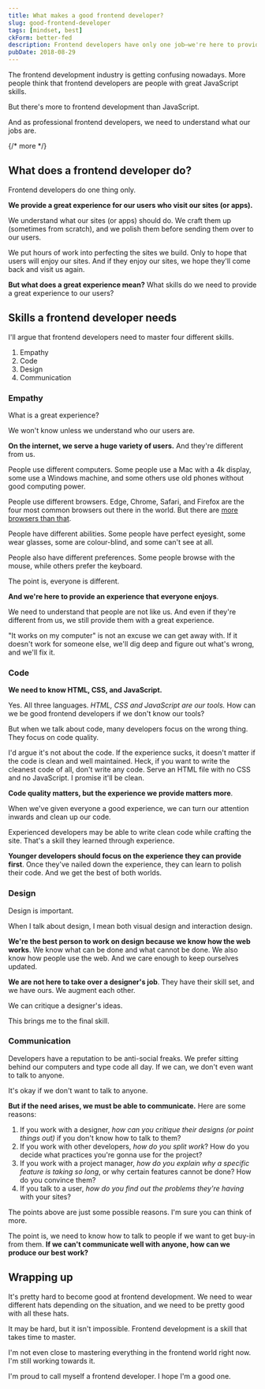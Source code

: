 ```yaml
---
title: What makes a good frontend developer?
slug: good-frontend-developer
tags: [mindset, best]
ckForm: better-fed
description: Frontend developers have only one job—we're here to provide a great experience for our users. And here are the skills we need to do so.
pubDate: 2018-08-29
---
```


The frontend development industry is getting confusing nowadays. More people think that frontend developers are people with great JavaScript skills.

But there's more to frontend development than JavaScript.

And as professional frontend developers, we need to understand what our jobs are.

{/* more */}

## What does a frontend developer do?

Frontend developers do one thing only.

**We provide a great experience for our users who visit our sites (or apps).**

We understand what our sites (or apps) should do. We craft them up (sometimes from scratch), and we polish them before sending them over to our users.

We put hours of work into perfecting the sites we build. Only to hope that users will enjoy our sites. And if they enjoy our sites, we hope they'll come back and visit us again.

**But what does a great experience mean?** What skills do we need to provide a great experience to our users?

## Skills a frontend developer needs

I'll argue that frontend developers need to master four different skills.

1. Empathy
2. Code
3. Design
4. Communication

### Empathy

What is a great experience?

We won't know unless we understand who our users are.

**On the internet, we serve a huge variety of users.** And they're different from us.

People use different computers. Some people use a Mac with a 4k display, some use a Windows machine, and some others use old phones without good computing power.

People use different browsers. Edge, Chrome, Safari, and Firefox are the four most common browsers out there in the world. But there are [more browsers than that][1].

People have different abilities. Some people have perfect eyesight, some wear glasses, some are colour-blind, and some can't see at all.

People also have different preferences. Some people browse with the mouse, while others prefer the keyboard.

The point is, everyone is different.

**And we're here to provide an experience that everyone enjoys**.

We need to understand that people are not like us. And even if they're different from us, we still provide them with a great experience.

"It works on my computer" is not an excuse we can get away with. If it doesn't work for someone else, we'll dig deep and figure out what's wrong, and we'll fix it.

### Code

**We need to know HTML, CSS, and JavaScript.**

Yes. All three languages. _HTML, CSS and JavaScript are our tools._ How can we be good frontend developers if we don't know our tools?

But when we talk about code, many developers focus on the wrong thing. They focus on code quality.

I'd argue it's not about the code. If the experience sucks, it doesn't matter if the code is clean and well maintained. Heck, if you want to write the cleanest code of all, don't write any code. Serve an HTML file with no CSS and no JavaScript. I promise it'll be clean.

**Code quality matters, but the experience we provide matters more**.

When we've given everyone a good experience, we can turn our attention inwards and clean up our code.

Experienced developers may be able to write clean code while crafting the site. That's a skill they learned through experience.

**Younger developers should focus on the experience they can provide first**. Once they've nailed down the experience, they can learn to polish their code. And we get the best of both worlds.

### Design

Design is important.

When I talk about design, I mean both visual design and interaction design.

**We're the best person to work on design because we know how the web works**. We know what can be done and what cannot be done. We also know how people use the web. And we care enough to keep ourselves updated.

**We are not here to take over a designer's job**. They have their skill set, and we have ours. We augment each other.

We can critique a designer's ideas.

This brings me to the final skill.

### Communication

Developers have a reputation to be anti-social freaks. We prefer sitting behind our computers and type code all day. If we can, we don't even want to talk to anyone.

It's okay if we don't want to talk to anyone.

**But if the need arises, we must be able to communicate.** Here are some reasons:

1. If you work with a designer, _how can you critique their designs (or point things out)_ if you don't know how to talk to them?
2. If you work with other developers, _how do you split work_? How do you decide what practices you're gonna use for the project?
3. If you work with a project manager, _how do you explain why a specific feature is taking so long_, or why certain features cannot be done? How do you convince them?
4. If you talk to a user, _how do you find out the problems they're having_ with your sites?

The points above are just some possible reasons. I'm sure you can think of more.

The point is, we need to know how to talk to people if we want to get buy-in from them. **If we can't communicate well with anyone, how can we produce our best work?**

<div class='jsCkClone' data-should-not-clone></div>

## Wrapping up

It's pretty hard to become good at frontend development. We need to wear different hats depending on the situation, and we need to be pretty good with all these hats.

It may be hard, but it isn't impossible. Frontend development is a skill that takes time to master.

I'm not even close to mastering everything in the frontend world right now. I'm still working towards it.

I'm proud to call myself a frontend developer. I hope I'm a good one.

[1]: https://en.wikipedia.org/wiki/Usage_share_of_web_browsers 'Usage share of web browsers'
